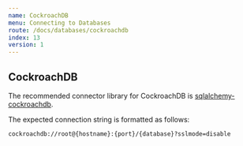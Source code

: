 ```yaml
---
name: CockroachDB
menu: Connecting to Databases
route: /docs/databases/cockroachdb
index: 13
version: 1
---
```


CockroachDB
-------------

The recommended connector library for CockroachDB is [sqlalchemy-cockroachdb](https://github.com/cockroachdb/sqlalchemy-cockroachdb).

The expected connection string is formatted as follows:

```
cockroachdb://root@{hostname}:{port}/{database}?sslmode=disable
```